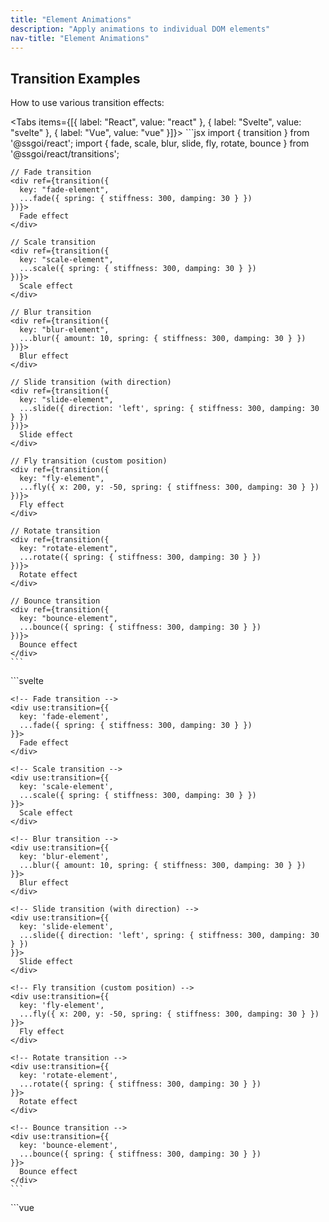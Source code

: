 ```yaml
---
title: "Element Animations"
description: "Apply animations to individual DOM elements"
nav-title: "Element Animations"
---
```


## Transition Examples

How to use various transition effects:

<Tabs items={[{ label: "React", value: "react" }, { label: "Svelte", value: "svelte" }, { label: "Vue", value: "vue" }]}>
  <TabPanel value="react">
    ```jsx
    import { transition } from '@ssgoi/react';
    import { fade, scale, blur, slide, fly, rotate, bounce } from '@ssgoi/react/transitions';

    // Fade transition
    <div ref={transition({
      key: "fade-element",
      ...fade({ spring: { stiffness: 300, damping: 30 } })
    })}>
      Fade effect
    </div>

    // Scale transition
    <div ref={transition({
      key: "scale-element",
      ...scale({ spring: { stiffness: 300, damping: 30 } })
    })}>
      Scale effect
    </div>

    // Blur transition
    <div ref={transition({
      key: "blur-element",
      ...blur({ amount: 10, spring: { stiffness: 300, damping: 30 } })
    })}>
      Blur effect
    </div>

    // Slide transition (with direction)
    <div ref={transition({
      key: "slide-element",
      ...slide({ direction: 'left', spring: { stiffness: 300, damping: 30 } })
    })}>
      Slide effect
    </div>

    // Fly transition (custom position)
    <div ref={transition({
      key: "fly-element",
      ...fly({ x: 200, y: -50, spring: { stiffness: 300, damping: 30 } })
    })}>
      Fly effect
    </div>

    // Rotate transition
    <div ref={transition({
      key: "rotate-element",
      ...rotate({ spring: { stiffness: 300, damping: 30 } })
    })}>
      Rotate effect
    </div>

    // Bounce transition
    <div ref={transition({
      key: "bounce-element",
      ...bounce({ spring: { stiffness: 300, damping: 30 } })
    })}>
      Bounce effect
    </div>
    ```
  </TabPanel>
  <TabPanel value="svelte">
    ```svelte
    <script>
      import { transition } from '@ssgoi/svelte';
      import { fade, scale, blur, slide, fly, rotate, bounce } from '@ssgoi/svelte/transitions';
    </script>

    <!-- Fade transition -->
    <div use:transition={{
      key: 'fade-element',
      ...fade({ spring: { stiffness: 300, damping: 30 } })
    }}>
      Fade effect
    </div>

    <!-- Scale transition -->
    <div use:transition={{
      key: 'scale-element',
      ...scale({ spring: { stiffness: 300, damping: 30 } })
    }}>
      Scale effect
    </div>

    <!-- Blur transition -->
    <div use:transition={{
      key: 'blur-element',
      ...blur({ amount: 10, spring: { stiffness: 300, damping: 30 } })
    }}>
      Blur effect
    </div>

    <!-- Slide transition (with direction) -->
    <div use:transition={{
      key: 'slide-element',
      ...slide({ direction: 'left', spring: { stiffness: 300, damping: 30 } })
    }}>
      Slide effect
    </div>

    <!-- Fly transition (custom position) -->
    <div use:transition={{
      key: 'fly-element',
      ...fly({ x: 200, y: -50, spring: { stiffness: 300, damping: 30 } })
    }}>
      Fly effect
    </div>

    <!-- Rotate transition -->
    <div use:transition={{
      key: 'rotate-element',
      ...rotate({ spring: { stiffness: 300, damping: 30 } })
    }}>
      Rotate effect
    </div>

    <!-- Bounce transition -->
    <div use:transition={{
      key: 'bounce-element',
      ...bounce({ spring: { stiffness: 300, damping: 30 } })
    }}>
      Bounce effect
    </div>
    ```
  </TabPanel>
  <TabPanel value="vue">
    ```vue
    <template>
      <!-- Fade transition -->
      <div v-transition="{
        key: 'fade-element',
        ...fade({ spring: { stiffness: 300, damping: 30 } })
      }">
        Fade effect
      </div>

      <!-- Scale transition -->
      <div v-transition="{
        key: 'scale-element',
        ...scale({ spring: { stiffness: 300, damping: 30 } })
      }">
        Scale effect
      </div>

      <!-- Blur transition -->
      <div v-transition="{
        key: 'blur-element',
        ...blur({ amount: 10, spring: { stiffness: 300, damping: 30 } })
      }">
        Blur effect
      </div>

      <!-- Slide transition (with direction) -->
      <div v-transition="{
        key: 'slide-element',
        ...slide({ direction: 'left', spring: { stiffness: 300, damping: 30 } })
      }">
        Slide effect
      </div>

      <!-- Fly transition (custom position) -->
      <div v-transition="{
        key: 'fly-element',
        ...fly({ x: 200, y: -50, spring: { stiffness: 300, damping: 30 } })
      }">
        Fly effect
      </div>

      <!-- Rotate transition -->
      <div v-transition="{
        key: 'rotate-element',
        ...rotate({ spring: { stiffness: 300, damping: 30 } })
      }">
        Rotate effect
      </div>

      <!-- Bounce transition -->
      <div v-transition="{
        key: 'bounce-element',
        ...bounce({ spring: { stiffness: 300, damping: 30 } })
      }">
        Bounce effect
      </div>
    </template>

    <script setup>
    import { transition } from '@ssgoi/vue';
    import { fade, scale, blur, slide, fly, rotate, bounce } from '@ssgoi/vue/transitions';
    </script>
    ```
  </TabPanel>
</Tabs>

## Basic Structure

### TransitionConfig Interface

```typescript
interface TransitionConfig {
  spring?: {
    stiffness: number; // Spring stiffness (default: 300)
    damping: number; // Damping coefficient (default: 30)
  };
  tick?: (progress: number) => void; // in: 0→1, out: 1→0
  prepare?: (element: HTMLElement) => void; // Initial setup before animation starts
  onStart?: () => void;
  onEnd?: () => void;
}
```

### Transition Definition

```typescript
interface Transition {
  in?: (element: HTMLElement) => TransitionConfig;
  out?: (element: HTMLElement) => TransitionConfig;
}
```

### How it Works

1. **On Mount**: Execute `in` function when element is added to DOM
2. **On Unmount**: Execute `out` function before element is removed
3. **Animation**: Spring physics engine generates progress
   - in: 0 → 1
   - out: 1 → 0
4. **tick Callback**: Called every frame to update styles

### Transition Presets

```typescript
import { fade, scale /** etc */ } from "@ssgoi/react/transitions";
```

## Framework-specific Usage

<Tabs items={[{ label: "React", value: "react" }, { label: "Svelte", value: "svelte" }, { label: "Vue", value: "vue" }]}>
  <TabPanel value="react">
    ```jsx
    import { transition } from "@ssgoi/react";

    <div
      ref={transition({
        key: "unique-key",
        in: (element) => ({
          tick: (progress) => {
            element.style.opacity = progress;
            element.style.transform = `translateY(${20 * (1 - progress)}px)`;
          },
        }),
        out: (element) => ({
          tick: (progress) => {
            element.style.opacity = 1 - progress;
          },
        }),
      })}
    >
      Content
    </div>
    ```
  </TabPanel>
  
  <TabPanel value="svelte">
    ```svelte
    <script>
      import { transition } from '@ssgoi/svelte';
    </script>

    <div use:transition={{
      key: 'unique-key',
      in: (element) => ({
        tick: (progress) => {
          element.style.opacity = progress;
          element.style.transform = `translateY(${20 * (1 - progress)}px)`;
        }
      }),
      out: (element) => ({
        tick: (progress) => {
          element.style.opacity = 1 - progress;
        }
      })
    }}>
      Content
    </div>
    ```
  </TabPanel>
  
  <TabPanel value="vue">
    ```vue
    <template>
      <div v-transition="{
        key: 'unique-key',
        in: (element) => ({
          tick: (progress) => {
            element.style.opacity = progress;
            element.style.transform = `translateY(${20 * (1 - progress)}px)`;
          }
        }),
        out: (element) => ({
          tick: (progress) => {
            element.style.opacity = 1 - progress;
          }
        })
      }">
        Content
      </div>
    </template>

    <script setup>
    import { transition } from '@ssgoi/vue';
    </script>
    ```
  </TabPanel>
</Tabs>

## Progress Behavior

### key

- `key` must be unique within the page (to track animation state even when DOM is created/deleted)
- If `key` is not set, a default auto-key based on the call location is generated

### in Animation

- progress: 0 → 1
- Executes when element appears
- Opacity from 0 to 1, from small size to original size

### out Animation

- progress: 1 → 0
- Executes when element disappears
- Opacity from 1 to 0, from original size to small size

```jsx
// Example: difference between in and out
{
  in: (element) => ({
    tick: (progress) => {
      // progress: 0 → 1
      element.style.opacity = progress;  // 0 → 1
    }
  }),
  out: (element) => ({
    tick: (progress) => {
      // progress: 1 → 0
      element.style.opacity = progress;  // 1 → 0
    }
  })
}
```

## prepare Callback

The stage where DOM elements are prepared before animation starts:

```jsx
{
  in: {
    prepare: (element) => {
      // Set initial state before tick is executed
      element.style.willChange = 'opacity, transform';
    },
    tick: (progress) => ({
      opacity: progress,
      transform: `translateY(${20 * (1 - progress)}px)`
    })
  }
}
```

